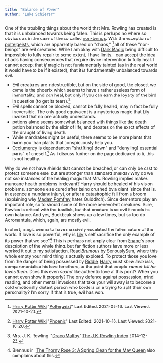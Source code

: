 ```yaml
---
title: "Balance of Power"
author: "Luke Schierer"
---
```


One of the troubling things about the world that Mrs. Rowling has created is
that it is unbalanced towards being fallen.  This is perhaps no where
so obvious as in the case of the so called [non-beings].  With the
exception of [poltergeists], which are apparently based on "chaos,"
[^211020-10] all of these "non-beings" are evil creatures.  While I am
okay with [Dark Magic] being difficult to impossible to fully repair to
some extent, I have limits.  I can accept the idea of acts having
consequences that require divine intervention to fully heal.  I cannot
accept that *if* magic is not fundamentally tainted (as in the real
world it would have to be if it existed), that it *is* fundamentally
unbalanced towards evil.

* Evil creatures are indestructible, but on the side of good, the
  closest we come is the phoenix which seems to have a rather useless
  form of immortality, and *can* heal, but only if you can earn the
  loyalty of the bird in question (to get its tears).[^211020-11]
* Evil spells cannot be blocked, cannot be fully healed, may in fact be
  fully irreversible.  The only good equivalent is a mysterious magic
  that Lily invoked that no one actually understands.
* potions alone seems somewhat balanced with things like the death potion
  balanced by the elixir of life, and debates on the exact effects of the
  draught of living death.
* While mandrakes might be useful, there seems to be more plants that
  harm you than plants that conspicuously help you.
* [Occlumency][] is dependant on "shut[ting] down" and "deny[ing] essential
  parts" of oneself.[^230109-1]  As I discuss further on the page
  dedicated to it, this is not healthy.

[Dark Magic]: <../magic/dark>

[non-beings]: <../non-beings>

[poltergeists]: <../non-beings/poltergeist/>

Why do we not have shields that cannot be breached, or can only be cast to
protect someone else, but are stronger than standard shields?  Why do
we not *see* instances of the healing magic that Mrs. Rowling implies
makes mundane health problems irrelevant?  Harry should be healed of
his vision problems, someone else cured after being crushed by a giant
(since that is, in essence a mundane injury), or after a catastrophic
fall from a broom (explaining why [Madam Pomfrey][] hates Quidditch).
Since dementors play an important role, so to should some of the more
benevolent creatures.  Sure, Fawkes is critical with the basilisk, but
that creature is so evil it needs its own balance.  And yes, Buckbeak
shows up a few times, but so too do Acromantula, which, again, are
mostly evil.

[Madam Pomfrey]: <../people/pomfrey>

In short, magic seems to have massively escalated the fallen nature of the
world.  If love is so powerful, why is [Lily][]'s self sacrifice the only
example of its power that we see?[^230109-2]  This is perhaps not amply
clear from [Snape]'s poor description of the whole thing, but fan
fiction authors have more or less worked it out to my satisfaction.
Read _[Brumous][]_ by SeriouslySam, where this whole empty your mind
thing is actually explored.  To protect those you love from the danger
of being possessed by [Riddle][], [Harry][] must *show love less*,
compartmentalise his love for others, to the point that people *cannot
tell he loves them.*  Does this even *sound* like authentic love at
this point?  When you cannot even show it properly?  The only defence
against possession, mind reading, and other mental invasions that take
your will away is to become a cold emotionally distant person who
borders on a trying to split their own personality?  I'm sorry, if that
is true, evil has won.

[Lily]: <../people/evans/lily_j>

[Snape]: <../people/snape/severus>

[Riddle]: <../people/riddle/tom_marvolo>

[Harry]: <../people/potter/harry_james>

[Brumous]: https://archiveofourown.org/works/42882966

[Occlumency]: <../magic/the_mind_arts/Occlumency>

[^211020-11]: [Harry Potter Wiki](https://harrypotter.fandom.com/wiki/)
    "[Phoenix](https://harrypotter.fandom.com/wiki/Phoenix)"
    Last Edited: 2021-10-16. Last Viewed: 2021-10-20.

[^211020-10]: [Harry Potter Wiki](https://harrypotter.fandom.com/wiki/)
    "[Poltergeist](https://harrypotter.fandom.com/wiki/Poltergeist)"
    Last Edited: 2021-08-18. Last Viewed: 2021-10-20.

[^230109-1]: Mrs. J. K. Rowling. "[Draco Malfoy][]" [The J.K. Rowling Index][] 2014-12-22.

[Draco Malfoy]: https://www.rowlingindex.org/work/dmpm/

[The J.K. Rowling Index]: https://www.rowlingindex.org

[^230109-2]: Brennus in _[The Thorny Rose 3: A Spring Clean for the May Queen][] also complains about this.

[The Thorny Rose 3: A Spring Clean for the May Queen]: https://www.fanfiction.net/s/10288020

